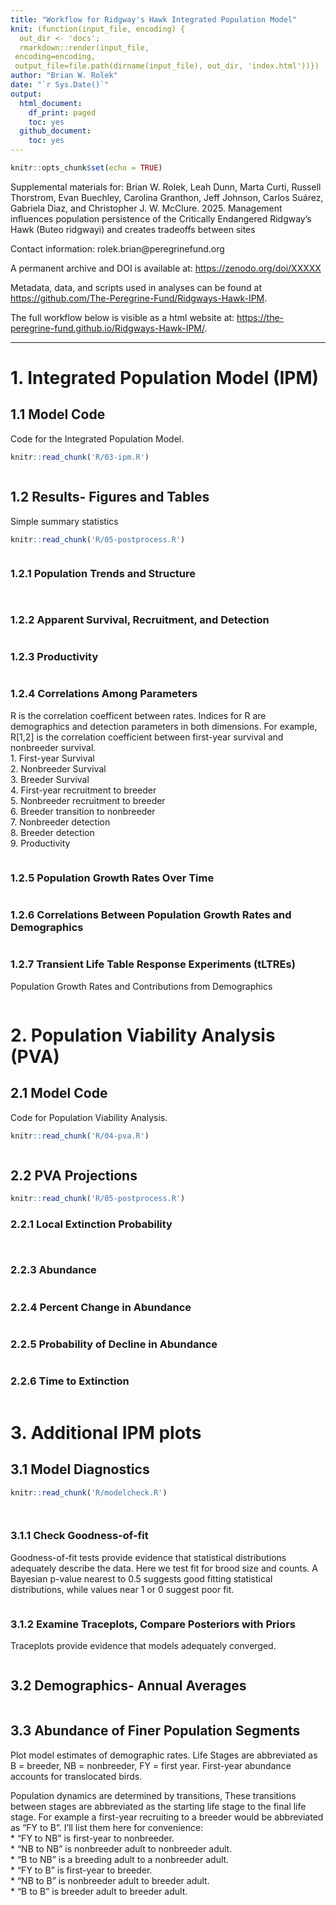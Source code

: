 ```yaml
---
title: "Workflow for Ridgway's Hawk Integrated Population Model"
knit: (function(input_file, encoding) {
  out_dir <- 'docs';
  rmarkdown::render(input_file,
 encoding=encoding,
 output_file=file.path(dirname(input_file), out_dir, 'index.html'))})
author: "Brian W. Rolek"
date: "`r Sys.Date()`"
output:
  html_document:
    df_print: paged
    toc: yes
  github_document:
    toc: yes
---
```


```r
knitr::opts_chunk$set(echo = TRUE)
```

Supplemental materials for: 
Brian W. Rolek, Leah Dunn, Marta Curti, Russell Thorstrom, Evan Buechley, Carolina Granthon, Jeff Johnson, Carlos Suárez, Gabriela Diaz, and Christopher J. W. McClure. 2025. Management influences population persistence of the Critically Endangered Ridgway’s Hawk (Buteo ridgwayi) and creates tradeoffs between sites

Contact information: rolek.brian@peregrinefund.org

A permanent archive and DOI is available at: 
<https://zenodo.org/doi/XXXXX>

Metadata, data, and scripts used in analyses can be found at <https://github.com/The-Peregrine-Fund/Ridgways-Hawk-IPM>.

The full workflow below is visible as a html website at:
<https://the-peregrine-fund.github.io/Ridgways-Hawk-IPM/>.

-----------------------------------------------------------------------   
# 1. Integrated Population Model (IPM)

## 1.1 Model Code 
Code for the Integrated Population Model. 
```r
knitr::read_chunk('R/03-ipm.R')
```
```r
```

## 1.2 Results- Figures and Tables
Simple summary statistics 
```r
knitr::read_chunk('R/05-postprocess.R')
```
```r
```

### 1.2.1 Population Trends and Structure 
```r
```

```r
```

### 1.2.2 Apparent Survival, Recruitment, and Detection 
```r
```

### 1.2.3 Productivity
```r
```

### 1.2.4 Correlations Among Parameters
R is the correlation coefficent between rates. Indices for R are demographics and detection parameters in both dimensions. For example, R[1,2] is the correlation coefficient between first-year survival and nonbreeder survival.   
1. First-year Survival  
2. Nonbreeder Survival   
3. Breeder Survival   
4. First-year recruitment to breeder  
5. Nonbreeder recruitment to breeder  
6. Breeder transition to nonbreeder  
7. Nonbreeder detection  
8. Breeder detection  
9. Productivity  

```r
```

### 1.2.5 Population Growth Rates Over Time
```r
```

### 1.2.6 Correlations Between Population Growth Rates and Demographics
```r
```

### 1.2.7 Transient Life Table Response Experiments (tLTREs)  
Population Growth Rates and Contributions from Demographics
```r
```

# 2. Population Viability Analysis (PVA)

## 2.1 Model Code
Code for Population Viability Analysis.
```r
knitr::read_chunk('R/04-pva.R')
```
```r
```

## 2.2 PVA Projections
```r
knitr::read_chunk('R/05-postprocess.R')
```

### 2.2.1 Local Extinction Probability 
```r
```

```r
```

### 2.2.3 Abundance 
```r
```

### 2.2.4 Percent Change in Abundance
```r
```

### 2.2.5 Probability of Decline in Abundance
```r
```

### 2.2.6 Time to Extinction
```r
```

# 3. Additional IPM plots

## 3.1 Model Diagnostics
```r
knitr::read_chunk('R/modelcheck.R')
```

```r
```

```r
```

### 3.1.1 Check Goodness-of-fit
Goodness-of-fit tests provide evidence that statistical distributions adequately describe the data. Here we test fit for brood size and counts. A Bayesian p-value nearest to 0.5 suggests good fitting statistical distributions, while values near 1 or 0 suggest poor fit.

```r
```

### 3.1.2 Examine Traceplots, Compare Posteriors with Priors
Traceplots provide evidence that models adequately converged.

```r
```

## 3.2 Demographics- Annual Averages
```r
```


## 3.3 Abundance of Finer Population Segments

Plot model estimates of demographic rates. Life Stages are abbreviated as B = breeder, NB = nonbreeder, FY = first year. First-year abundance accounts for translocated birds. 

Population dynamics are determined by transitions, These transitions between stages are abbreviated as the starting life stage to the final life stage. For example a first-year recruiting to a breeder would be abbreviated as "FY to B". I'll list them here for convenience:  
* "FY to NB" is first-year to nonbreeder.  
* "NB to NB" is nonbreeder adult to nonbreeder adult.  
* "B to NB" is a breeding adult to a nonbreeder adult.  
* "FY to B" is first-year to breeder.  
* "NB to B" is nonbreeder adult to breeder adult.  
* "B to B" is breeder adult to breeder adult.  

```r
```
